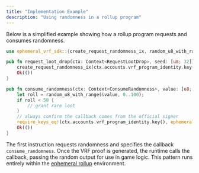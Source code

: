 ```yaml
---
title: "Implementation Example"
description: "Using randomness in a rollup program"
---
```


Below is a simplified example showing how a rollup program requests and consumes randomness.

```rust
use ephemeral_vrf_sdk::{create_request_randomness_ix, random_u8_with_range};

pub fn request_loot_drop(ctx: Context<RequestLootDrop>, seed: [u8; 32]) -> Result<()> {
    create_request_randomness_ix(ctx.accounts.vrf_program_identity.key(), seed, consume_randomness)?;
    Ok(())
}

pub fn consume_randomness(ctx: Context<ConsumeRandomness>, value: [u8; 32]) -> Result<()> {
    let roll = random_u8_with_range(&value, 0..100);
    if roll < 50 {
        // grant rare loot
    }
    // always confirm the callback comes from the official signer
    require_keys_eq!(ctx.accounts.vrf_program_identity.key(), ephemeral_vrf_sdk::consts::VRF_PROGRAM_IDENTITY);
    Ok(())
}
```

The first instruction requests randomness and specifies the callback `consume_randomness`. Once the VRF proof is generated, the runtime calls the callback, passing the random output for use in game logic.
This pattern runs entirely within the [ephemeral rollup](/pages/get-started/introduction/ephemeral-rollup) environment.

